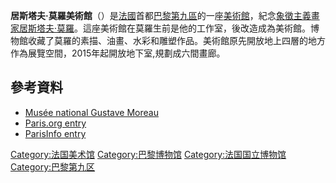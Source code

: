 
{{Infobox museum
| name             = Musée Gustave-Moreau
| native_name      = 
| native_name_lang = 
| image            = Paris Musee Gustave-Moreau 5.jpg
| imagesize        = 200
| caption          = 
| alt              = 
| map_type         = Paris
| map_caption      = 
| map_alt          = 
| map_size         =
| coordinates      = {{coord|48.8779599|2.3343623|display=inline}}
| established      = 1903年1月14日
| dissolved        = 
| location         = 巴黎
| type             = 
| collection       = 繪畫、雕塑
| visitors         = 
| director         = 
| president        = 
| curator          = 
| owner            =
| publictransit    = 
| car_park         = 
| network          = 
| website          = {{URL|www.musee-moreau.fr}}
}}

'''居斯塔夫·莫羅美術館'''（{{lang-fr|Musée national Gustave Moreau}}）是[[法國|法國]]首都[[巴黎|巴黎]][[巴黎第九區|第九區]]的一座[[美術館|美術館]]，紀念[[象徵主義|象徵主義]][[畫家|畫家]][[居斯塔夫·莫羅|居斯塔夫·莫羅]]。這座美術館在莫羅生前是他的工作室，後改造成為美術館。博物館收藏了莫羅的素描、油畫、水彩和雕塑作品。美術館原先開放地上四層的地方作為展覽空間，2015年起開放地下室,規劃成六間畫廊。

== 參考資料 ==
* [http://www.musee-moreau.fr/ Musée national Gustave Moreau] {{Wayback|url=http://www.musee-moreau.fr/ |date=20141119171900 }}
* [https://web.archive.org/web/20080821110054/http://www.paris.org./Musees/Moreau/info.html Paris.org entry]
* [http://en.parisinfo.com/museum-monuments/297/musee-national-gustave-moreau ParisInfo entry] {{Wayback|url=http://en.parisinfo.com/museum-monuments/297/musee-national-gustave-moreau |date=20110927005831 }}

{{Commons category|Musée Gustave-Moreau}}

[[Category:法国美术馆|Category:法国美术馆]]
[[Category:巴黎博物馆|Category:巴黎博物馆]]
[[Category:法国国立博物馆|Category:法国国立博物馆]]
[[Category:巴黎第九区|Category:巴黎第九区]]